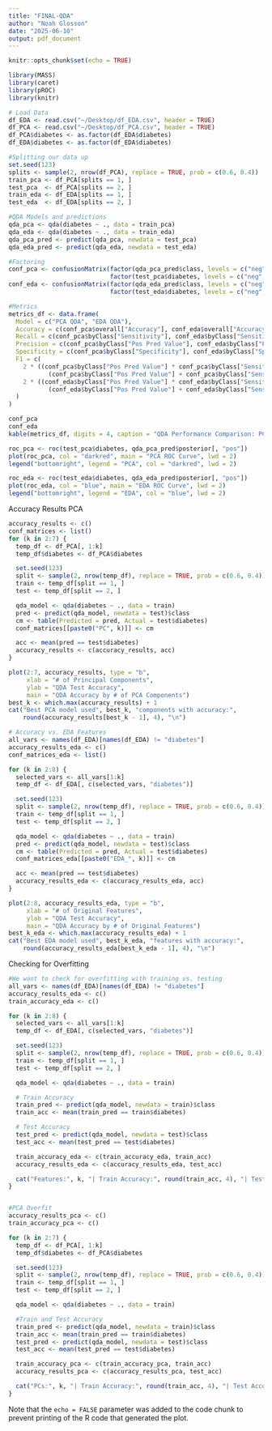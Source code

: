 ```yaml
---
title: "FINAL-QDA"
author: "Noah Glosson"
date: "2025-06-10"
output: pdf_document
---
```


```r
knitr::opts_chunk$set(echo = TRUE)
```

```r
library(MASS)
library(caret)
library(pROC)
library(knitr)

# Load Data
df_EDA <- read.csv("~/Desktop/df_EDA.csv", header = TRUE)
df_PCA <- read.csv("~/Desktop/df_PCA.csv", header = TRUE)
df_PCA$diabetes <- as.factor(df_EDA$diabetes)
df_EDA$diabetes <- as.factor(df_EDA$diabetes)

#Splitting our data up
set.seed(123)
splits <- sample(2, nrow(df_PCA), replace = TRUE, prob = c(0.6, 0.4))
train_pca <- df_PCA[splits == 1, ]
test_pca  <- df_PCA[splits == 2, ]
train_eda <- df_EDA[splits == 1, ]
test_eda  <- df_EDA[splits == 2, ]

#QDA Models and predictions
qda_pca <- qda(diabetes ~ ., data = train_pca)
qda_eda <- qda(diabetes ~ ., data = train_eda)
qda_pca_pred <- predict(qda_pca, newdata = test_pca)
qda_eda_pred <- predict(qda_eda, newdata = test_eda)

#Factoring
conf_pca <- confusionMatrix(factor(qda_pca_pred$class, levels = c("neg", "pos")),
                            factor(test_pca$diabetes, levels = c("neg", "pos")))
conf_eda <- confusionMatrix(factor(qda_eda_pred$class, levels = c("neg", "pos")),
                            factor(test_eda$diabetes, levels = c("neg", "pos")))

#Metrics
metrics_df <- data.frame(
  Model = c("PCA QDA", "EDA QDA"),
  Accuracy = c(conf_pca$overall["Accuracy"], conf_eda$overall["Accuracy"]),
  Recall = c(conf_pca$byClass["Sensitivity"], conf_eda$byClass["Sensitivity"]),
  Precision = c(conf_pca$byClass["Pos Pred Value"], conf_eda$byClass["Pos Pred Value"]),
  Specificity = c(conf_pca$byClass["Specificity"], conf_eda$byClass["Specificity"]),
  F1 = c(
    2 * ((conf_pca$byClass["Pos Pred Value"] * conf_pca$byClass["Sensitivity"]) /
           (conf_pca$byClass["Pos Pred Value"] + conf_pca$byClass["Sensitivity"])),
    2 * ((conf_eda$byClass["Pos Pred Value"] * conf_eda$byClass["Sensitivity"]) /
           (conf_eda$byClass["Pos Pred Value"] + conf_eda$byClass["Sensitivity"]))
  )
)

conf_pca
conf_eda
kable(metrics_df, digits = 4, caption = "QDA Performance Comparison: PCA vs EDA")

```

```r

roc_pca <- roc(test_pca$diabetes, qda_pca_pred$posterior[, "pos"])
plot(roc_pca, col = "darkred", main = "PCA ROC Curve", lwd = 2)
legend("bottomright", legend = "PCA", col = "darkred", lwd = 2)

roc_eda <- roc(test_eda$diabetes, qda_eda_pred$posterior[, "pos"])
plot(roc_eda, col = "blue", main = "EDA ROC Curve", lwd = 2)
legend("bottomright", legend = "EDA", col = "blue", lwd = 2)

```

Accuracy Results PCA
```r
accuracy_results <- c()
conf_matrices <- list()
for (k in 2:7) {
  temp_df <- df_PCA[, 1:k]
  temp_df$diabetes <- df_PCA$diabetes

  set.seed(123)
  split <- sample(2, nrow(temp_df), replace = TRUE, prob = c(0.6, 0.4))
  train <- temp_df[split == 1, ]
  test <- temp_df[split == 2, ]

  qda_model <- qda(diabetes ~ ., data = train)
  pred <- predict(qda_model, newdata = test)$class
  cm <- table(Predicted = pred, Actual = test$diabetes)
  conf_matrices[[paste0("PC", k)]] <- cm

  acc <- mean(pred == test$diabetes)
  accuracy_results <- c(accuracy_results, acc)
}

plot(2:7, accuracy_results, type = "b",
     xlab = "# of Principal Components",
     ylab = "QDA Test Accuracy",
     main = "QDA Accuracy by # of PCA Components")
best_k <- which.max(accuracy_results) + 1
cat("Best PCA model used", best_k, "components with accuracy:",
    round(accuracy_results[best_k - 1], 4), "\n")

```




```r
# Accuracy vs. EDA Features
all_vars <- names(df_EDA)[names(df_EDA) != "diabetes"]
accuracy_results_eda <- c()
conf_matrices_eda <- list()

for (k in 2:8) {
  selected_vars <- all_vars[1:k]
  temp_df <- df_EDA[, c(selected_vars, "diabetes")]

  set.seed(123)
  split <- sample(2, nrow(temp_df), replace = TRUE, prob = c(0.6, 0.4))
  train <- temp_df[split == 1, ]
  test <- temp_df[split == 2, ]

  qda_model <- qda(diabetes ~ ., data = train)
  pred <- predict(qda_model, newdata = test)$class
  cm <- table(Predicted = pred, Actual = test$diabetes)
  conf_matrices_eda[[paste0("EDA_", k)]] <- cm

  acc <- mean(pred == test$diabetes)
  accuracy_results_eda <- c(accuracy_results_eda, acc)
}

plot(2:8, accuracy_results_eda, type = "b",
     xlab = "# of Original Features",
     ylab = "QDA Test Accuracy",
     main = "QDA Accuracy by # of Original Features")
best_k_eda <- which.max(accuracy_results_eda) + 1
cat("Best EDA model used", best_k_eda, "features with accuracy:",
    round(accuracy_results_eda[best_k_eda - 1], 4), "\n")

```

Checking for Overfitting
```r

#We want to check for overfitting with training vs. testing
all_vars <- names(df_EDA)[names(df_EDA) != "diabetes"]
accuracy_results_eda <- c()
train_accuracy_eda <- c()

for (k in 2:8) {
  selected_vars <- all_vars[1:k]
  temp_df <- df_EDA[, c(selected_vars, "diabetes")]

  set.seed(123)
  split <- sample(2, nrow(temp_df), replace = TRUE, prob = c(0.6, 0.4))
  train <- temp_df[split == 1, ]
  test <- temp_df[split == 2, ]

  qda_model <- qda(diabetes ~ ., data = train)

  # Train Accuracy
  train_pred <- predict(qda_model, newdata = train)$class
  train_acc <- mean(train_pred == train$diabetes)

  # Test Accuracy
  test_pred <- predict(qda_model, newdata = test)$class
  test_acc <- mean(test_pred == test$diabetes)

  train_accuracy_eda <- c(train_accuracy_eda, train_acc)
  accuracy_results_eda <- c(accuracy_results_eda, test_acc)

  cat("Features:", k, "| Train Accuracy:", round(train_acc, 4), "| Test Accuracy:", round(test_acc, 4), "\n")
}


#PCA Overfit
accuracy_results_pca <- c()
train_accuracy_pca <- c()

for (k in 2:7) {
  temp_df <- df_PCA[, 1:k]
  temp_df$diabetes <- df_PCA$diabetes

  set.seed(123)
  split <- sample(2, nrow(temp_df), replace = TRUE, prob = c(0.6, 0.4))
  train <- temp_df[split == 1, ]
  test <- temp_df[split == 2, ]

  qda_model <- qda(diabetes ~ ., data = train)

  #Train and Test Accuracy
  train_pred <- predict(qda_model, newdata = train)$class
  train_acc <- mean(train_pred == train$diabetes)
  test_pred <- predict(qda_model, newdata = test)$class
  test_acc <- mean(test_pred == test$diabetes)

  train_accuracy_pca <- c(train_accuracy_pca, train_acc)
  accuracy_results_pca <- c(accuracy_results_pca, test_acc)

  cat("PCs:", k, "| Train Accuracy:", round(train_acc, 4), "| Test Accuracy:", round(test_acc, 4), "\n")
}


```












Note that the `echo = FALSE` parameter was added to the code chunk to prevent printing of the R code that generated the plot.
